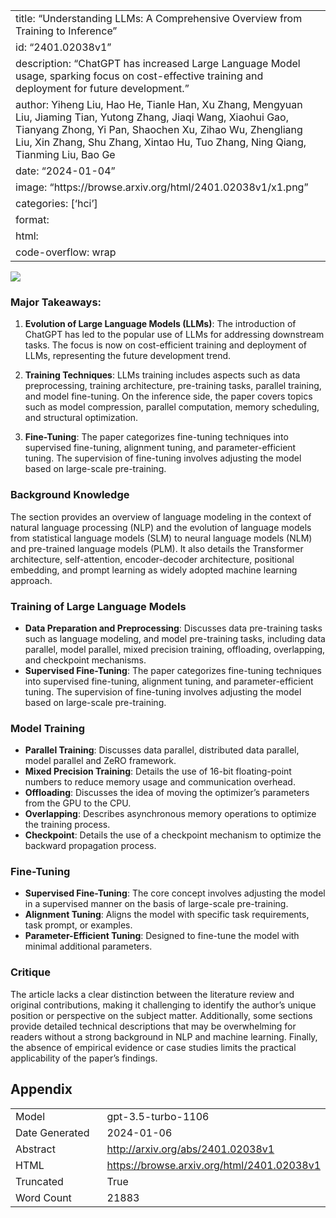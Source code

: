 
---
title: "Understanding LLMs: A Comprehensive Overview from Training to Inference"
id: "2401.02038v1"
description: "ChatGPT has increased Large Language Model usage, sparking focus on cost-effective training and deployment for future development."
author: Yiheng Liu, Hao He, Tianle Han, Xu Zhang, Mengyuan Liu, Jiaming Tian, Yutong Zhang, Jiaqi Wang, Xiaohui Gao, Tianyang Zhong, Yi Pan, Shaochen Xu, Zihao Wu, Zhengliang Liu, Xin Zhang, Shu Zhang, Xintao Hu, Tuo Zhang, Ning Qiang, Tianming Liu, Bao Ge
date: "2024-01-04"
image: "https://browse.arxiv.org/html/2401.02038v1/x1.png"
categories: ['hci']
format:
  html:
    code-overflow: wrap
---

![](https://browse.arxiv.org/html/2401.02038v1/x1.png)

### Major Takeaways:

1. **Evolution of Large Language Models (LLMs)**: The introduction of ChatGPT has led to the popular use of LLMs for addressing downstream tasks. The focus is now on cost-efficient training and deployment of LLMs, representing the future development trend.

2. **Training Techniques**: LLMs training includes aspects such as data preprocessing, training architecture, pre-training tasks, parallel training, and model fine-tuning. On the inference side, the paper covers topics such as model compression, parallel computation, memory scheduling, and structural optimization.

3. **Fine-Tuning**: The paper categorizes fine-tuning techniques into supervised fine-tuning, alignment tuning, and parameter-efficient tuning. The supervision of fine-tuning involves adjusting the model based on large-scale pre-training.

### Background Knowledge

The section provides an overview of language modeling in the context of natural language processing (NLP) and the evolution of language models from statistical language models (SLM) to neural language models (NLM) and pre-trained language models (PLM). It also details the Transformer architecture, self-attention, encoder-decoder architecture, positional embedding, and prompt learning as widely adopted machine learning approach.

### Training of Large Language Models

- **Data Preparation and Preprocessing**: Discusses data pre-training tasks such as language modeling, and model pre-training tasks, including data parallel, model parallel, mixed precision training, offloading, overlapping, and checkpoint mechanisms.
- **Supervised Fine-Tuning**: The paper categorizes fine-tuning techniques into supervised fine-tuning, alignment tuning, and parameter-efficient tuning. The supervision of fine-tuning involves adjusting the model based on large-scale pre-training.

### Model Training

- **Parallel Training**: Discusses data parallel, distributed data parallel, model parallel and ZeRO framework.
- **Mixed Precision Training**: Details the use of 16-bit floating-point numbers to reduce memory usage and communication overhead.
- **Offloading**: Discusses the idea of moving the optimizer’s parameters from the GPU to the CPU.
- **Overlapping**: Describes asynchronous memory operations to optimize the training process.
- **Checkpoint**: Details the use of a checkpoint mechanism to optimize the backward propagation process.

### Fine-Tuning

- **Supervised Fine-Tuning**: The core concept involves adjusting the model in a supervised manner on the basis of large-scale pre-training.
- **Alignment Tuning**: Aligns the model with specific task requirements, task prompt, or examples.
- **Parameter-Efficient Tuning**: Designed to fine-tune the model with minimal additional parameters.

### Critique

The article lacks a clear distinction between the literature review and original contributions, making it challenging to identify the author's unique position or perspective on the subject matter. Additionally, some sections provide detailed technical descriptions that may be overwhelming for readers without a strong background in NLP and machine learning. Finally, the absence of empirical evidence or case studies limits the practical applicability of the paper's findings.

## Appendix

|          |          |
|----------|----------|
| Model     | gpt-3.5-turbo-1106       |
| Date Generated     | 2024-01-06       |
| Abstract | [http://arxiv.org/abs/2401.02038v1](http://arxiv.org/abs/2401.02038v1)        |
| HTML     | [https://browse.arxiv.org/html/2401.02038v1](https://browse.arxiv.org/html/2401.02038v1)       |
| Truncated       | True       |
| Word Count       | 21883       |